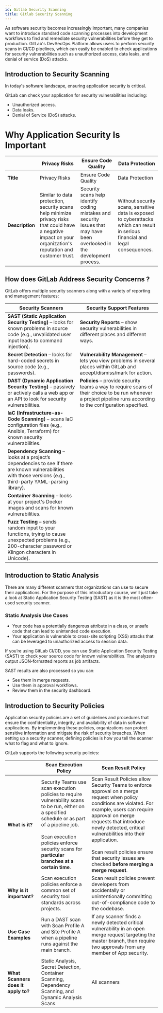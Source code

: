 ```yaml
---
id: Gitlab Security Scanning
title: Gitlab Security Scanning
---
```


As software security becomes increasingly important, many companies want to introduce standard code scanning processes into development workflows to find and remediate 
security vulnerabilities before they get to production. GitLab's DevSecOps Platform allows users to perform security scans in CI/CD pipelines, which can easily be 
enabled to check applications for security vulnerabilities such as unauthorized access, data leaks, and denial of service (DoS) attacks.

## Introduction to Security Scanning

In today's software landscape, ensuring application security is critical. 

GitLab can check your application for security vulnerabilities including:
- Unauthorized access.
- Data leaks.
- Denial of Service (DoS) attacks.

# Why Application Security Is Important

|                          | Privacy Risks | Ensure Code Quality | Data Protection |
|--------------------------|---------------|---------------------|-----------------|
| **Title**                | Privacy Risks | Ensure Code Quality | Data Protection |
| **Description**          | Similar to data protection, security scans help minimize privacy risks that could have a negative impact on your organization's reputation and customer trust. | Security scans help identify coding mistakes and security issues that may have been overlooked in the development process. | Without security scans, sensitive data is exposed to cyberattacks which can result in serious financial and legal consequences. |


## How does GitLab Address Security Concerns ?
GitLab offers multiple security scanners along with a variety of reporting and management features: 

| **Security Scanners** | **Security Support Features** |
|------------------------|-------------------------------|
| **SAST (Static Application Security Testing)** – looks for known problems in source code (e.g., unvalidated user input leads to command injection). | **Security Reports** – show security vulnerabilities in different places and different ways. |
| **Secret Detection** – looks for hard-coded secrets in source code (e.g., passwords). | **Vulnerability Management** – lets you view problems in several places within GitLab and accept/dismiss/mark for action. |
| **DAST (Dynamic Application Security Testing)** – passively or actively calls a web app or an API to look for security vulnerabilities. | **Policies** – provide security teams a way to require scans of their choice to be run whenever a project pipeline runs according to the configuration specified. |
| **IaC (Infrastructure-as-Code Scanning)** – scans IaC configuration files (e.g., Ansible, Terraform) for known security vulnerabilities. | |
| **Dependency Scanning** – looks at a project’s dependencies to see if there are known vulnerabilities with those versions (e.g., third-party YAML-parsing library). | |
| **Container Scanning** – looks at your project's Docker images and scans for known vulnerabilities. | |
| **Fuzz Testing** – sends random input to your functions, trying to cause unexpected problems (e.g., 200-character password or Klingon characters in Unicode). | |

## Introduction to Static Analysis
There are many different scanners that organizations can use to secure their applications. 
For the purpose of this introductory course, we'll just take a look at Static Application Security Testing (SAST) as it is the most often-used security scanner. 

### Static Analysis Use Cases
- Your code has a potentially dangerous attribute in a class, or unsafe code that can lead to unintended code execution.
- Your application is vulnerable to cross-site scripting (XSS) attacks that can be leveraged to unauthorized access to session data.

If you’re using GitLab CI/CD, you can use Static Application Security Testing (SAST) to check your source code for known vulnerabilities. 
The analyzers output JSON-formatted reports as job artifacts.

SAST results are also processed so you can:
- See them in merge requests.
- Use them in approval workflows.
- Review them in the security dashboard.

## Introduction to Security Policies
Application security policies are a set of guidelines and procedures that ensure the confidentiality, integrity, and availability of data in software applications. 
By implementing these policies, organizations can protect sensitive information and mitigate the risk of security breaches. 
When setting up a security scanner, defining policies is how you tell the scanner what to flag and what to ignore.

GitLab supports the following security policies:

|                          | **Scan Execution Policy** | **Scan Result Policy** |
|--------------------------|---------------------------|-------------------------|
| **What is it?**          | Security Teams use scan execution policies to require vulnerability scans to be run, either on a specified schedule or as part of a pipeline job. <br/><br/> Scan execution policies enforce security scans for **particular branches at a certain time**. | Scan Result Policies allow Security Teams to enforce approval on a merge request when policy conditions are violated. For example, users can require approval on merge requests that introduce newly detected, critical vulnerabilities into their application. <br/><br/> Scan result policies ensure that security issues are checked **before merging a merge request**. |
| **Why is it important?** | Scan execution policies enforce a common set of security tool standards across projects. | Scan result policies prevent developers from accidentally or unintentionally committing out-of-compliance code to the codebase. |
| **Use Case Examples**    | Run a DAST scan with Scan Profile A and Site Profile A when a pipeline runs against the main branch. | If any scanner finds a newly detected critical vulnerability in an open merge request targeting the master branch, then require two approvals from any member of App security. |
| **What Scanners does it apply to?** | Static Analysis, Secret Detection, Container Scanning, Dependency Scanning, and Dynamic Analysis Scans | All scanners |


